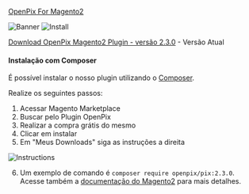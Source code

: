 [OpenPix For Magento2](https://marketplace.magento.com/openpix-pix.html)

![Banner](../__assets__/magento2-banner.png)
![Install](../__assets__/magento2-marketplace-search.png)

[Download OpenPix Magento2 Plugin - versão 2.3.0](pathname:///magento2/openpix_pix.2.3.0.zip) - Versão Atual

#### Instalação com Composer
É possível instalar o nosso plugin utilizando o [Composer](https://getcomposer.org).

Realize os seguintes passos:
1. Acessar Magento Marketplace
2. Buscar pelo Plugin OpenPix
3. Realizar a compra grátis do mesmo
4. Clicar em instalar
5. Em "Meus Downloads" siga as instruções a direita

![Instructions](../__assets__/composer-instructions.png)

6. Um exemplo de comando é `composer require openpix/pix:2.3.0`. Acesse também a [documentação do Magento2](https://experienceleague.adobe.com/docs/commerce-operations/installation-guide/tutorials/extensions.html) para mais detalhes.